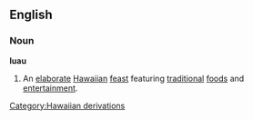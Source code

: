 ==English==
===Noun===
{{wikipedia}}
'''luau'''
#An [[elaborate]] [[Hawaiian]] [[feast]] featuring [[traditional]] [[food]]s and [[entertainment]].
[[Category:Hawaiian derivations]]